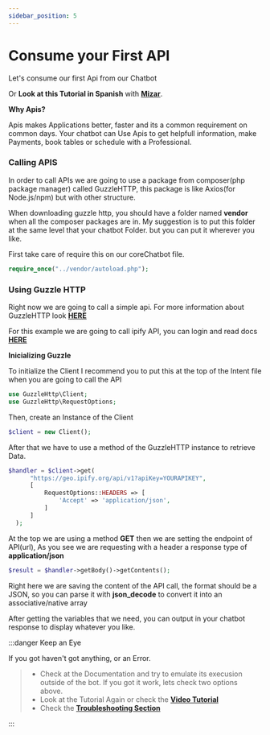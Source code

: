 ```yaml
---
sidebar_position: 5
---
```


# Consume your First API


Let's consume our first Api from our Chatbot

Or **Look at this Tutorial in Spanish** with **[Mizar](https://www.youtube.com/watch?v=g7Db8I6aBJk&list=PLpVijIXbyeMO5OwECKbsIbGI1k2jvKnSX&index=29)**.

**Why Apis?**

Apis makes Applications better, faster and its a common requirement on common days. Your chatbot can Use Apis to get helpfull information, make Payments, book tables or schedule with a Professional.

### Calling APIS

In order to call APIs we are going to use a package from composer(php package manager) called GuzzleHTTP, this package is like Axios(for Node.js/npm) but with other structure.

When downloading guzzle http, you should have a folder named **vendor** when all the composer packages are in. My suggestion is to put this folder at the same level that your chatbot Folder. but you can put it wherever you like.

First take care of require this on our coreChatbot file.

<Tabs>
<TabItem value="php" label="PHP">

```php
require_once("../vendor/autoload.php");
```

</TabItem>
</Tabs>

### Using Guzzle HTTP

Right now we are going to call a simple api. For more information about GuzzleHTTP look [**HERE**](https://docs.guzzlephp.org/en/stable/)

For this example we are going to call ipify API, you can login and read docs [**HERE**](https://geo.ipify.org/docs)

**Inicializing Guzzle**

To initialize the Client I recommend you to put this at the top of the Intent file when you are going to call the API

<Tabs>
<TabItem value="php" label="PHP">

```php
use GuzzleHttp\Client;
use GuzzleHttp\RequestOptions;
```

</TabItem>
</Tabs>

Then, create an Instance of the Client

<Tabs>
<TabItem value="php" label="PHP">

```php
$client = new Client();
```

</TabItem>
</Tabs>

After that we have to use a method of the GuzzleHTTP instance to retrieve Data.

<Tabs>
<TabItem value="php" label="PHP">

```php
$handler = $client->get(
      "https://geo.ipify.org/api/v1?apiKey=YOURAPIKEY",
      [
          RequestOptions::HEADERS => [
              'Accept' => 'application/json',
          ]
      ]
  );
```

</TabItem>
</Tabs>

At the top we are using a method **GET** then we are setting the endpoint of API(url), As you see we are requesting with a header a response type of **application/json**

<Tabs>
<TabItem value="php" label="PHP">

```php
$result = $handler->getBody()->getContents();
```

</TabItem>
</Tabs>

Right here we are saving the content of the API call, the format should be a JSON, so you can parse it with **json_decode** to convert it into an associative/native array

After getting the variables that we need, you can output in your chatbot response to display whatever you like.

:::danger Keep an Eye

If you got haven't got anything, or an Error.

> - Check at the Documentation and try to emulate its execusion outside of the bot. If you got it work, lets check two options above.
> - Look at the Tutorial Again or check the [**Video Tutorial**](https://www.youtube.com/watch?v=g7Db8I6aBJk&list=PLpVijIXbyeMO5OwECKbsIbGI1k2jvKnSX&index=29)
> - Check the [**Troubleshooting Section**](./../zaroc-advanced/troubleshooting)

:::
